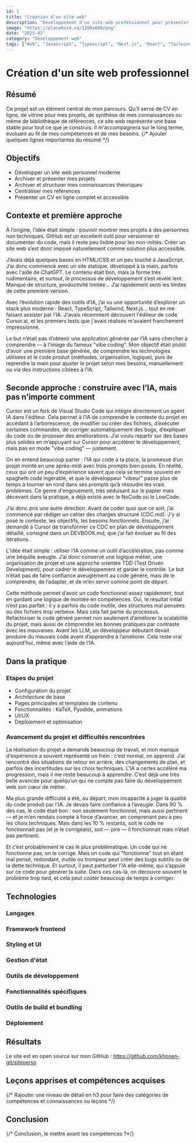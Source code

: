 ---
id: 1
title: "Création d'un site web"
description: "Développement d'un site web professionnel pour présenter mes projets et mes compétences"
image: "https://placehold.co/1200x600/png"
date: "2025-02"
category: "Développement web"
tags: ["Web", "Javascript", "Typescript", "Next.js", "React", "Tailwind"]
---

# Création d'un site web professionnel

## Résumé

Ce projet est un élément central de mon parcours. Qu’il serve de CV en ligne, de vitrine pour mes projets, de synthèse de mes connaissances ou 
même de bibliothèque de références, ce site web représente une base stable pour tout ce que je construis. Il m'accompagnera sur le long terme, 
évoluant au fil de mes compétences et de mes besoins. {/* Ajouter quelques lignes importantes du résumé */}

## Objectifs

- Développer un site web personnel moderne
- Archiver et présenter mes projets
- Archiver et structurer mes connaissances théoriques
- Centraliser mes références
- Présenter un CV en ligne complet et accessible

## Contexte et première approche

À l’origine, l’idée était simple : pouvoir montrer mes projets à des personnes non techniques. GitHub est un excellent outil pour versionner et documenter du code, mais il reste peu lisible pour les non-initiés. Créer un site web s’est donc imposé naturellement comme solution plus accessible.

J’avais déjà quelques bases en HTML/CSS et un peu touché à JavaScript. J’ai donc commencé avec un site statique, développé à la main, parfois avec l'aide de ChatGPT. Le contenu était bon, mais la forme très rudimentaire, et surtout, le processus de développement s’est révélé lent. Manque de structure, productivité limitée... J’ai rapidement senti les limites de cette première version.

Avec l’évolution rapide des outils d’IA, j’ai vu une opportunité d’explorer un stack plus moderne : React, TypeScript, Tailwind, Next.js… tout en me faisant assister par l’IA. J'avais récemment découvert l'éditeur de code Cursor.ai, et les premiers tests que j'avais réalisés m'avaient franchement impressionné.

Le but n’était pas d’obtenir une application générée par l’IA sans chercher à comprendre — à l’image du fameux "vibe coding". Mon objectif était plutôt d’avoir une première base générée, de comprendre les technologies utilisées et le code produit (méthodes, organisation, logique), puis de reprendre la main pour ajuster le projet selon mes besoins, manuellement ou via des instructions ciblées à l’IA.

## Seconde approche : construire avec l’IA, mais pas n’importe comment

Cursor est un fork de Visual Studio Code qui intègre directement un agent IA dans l'éditeur. Cela permet à l’IA de comprendre le contexte du projet en accédant à l’arborescence, de modifier ou créer des fichiers, d’exécuter certaines commandes, de corriger automatiquement des bugs, d’expliquer du code ou de proposer des améliorations. J’ai voulu repartir sur des bases plus solides en m’appuyant sur Cursor pour accélérer le développement, mais pas en mode "vibe coding" — justement.

On en entend beaucoup parler : l’IA qui code à ta place, la promesse d’un projet monté en une après-midi avec trois prompts bien posés. En réalité, ceux qui ont un peu d’expérience savent que cela se termine souvent en spaghetti code ingérable, et que le développeur "vibeur" passe plus de temps à tourner en rond dans ses prompts qu’à résoudre les vrais problèmes. Ce genre d'engouement, très séduisant sur le papier mais décevant dans la pratique, a déjà existé avec le NoCode ou le LowCode.

J’ai donc pris une autre direction. Avant de coder quoi que ce soit, j’ai commencé par rédiger un cahier des charges structuré (CDC.md). J’y ai posé le contexte, les objectifs, les besoins fonctionnels. Ensuite, j’ai demandé à Cursor de transformer ce CDC en plan de développement détaillé, consigné dans un DEVBOOK.md, que j’ai fait évoluer au fil des itérations.

L’idée était simple : utiliser l’IA comme un outil d’accélération, pas comme une béquille aveugle. J’ai donc conservé une logique métier, une organisation de projet et une approche orientée TDD (Test Driven Development), pour cadrer le développement et garder le contrôle. Le but n’était pas de faire confiance aveuglément au code généré, mais de le comprendre, de l’adapter, et de m’en servir comme point de départ.

Cette méthode permet d’avoir un code fonctionnel assez rapidement, tout en gardant une logique de montée en compétences. Oui, le résultat initial n’est pas parfait : il y a parfois du code inutile, des structures mal pensées ou des fichiers trop verbeux. Mais cela fait partie du processus. Refactoriser le code généré permet non seulement d’améliorer la scalabilité du projet, mais aussi de comprendre les bonnes pratiques par contraste avec les mauvaises. Avant les LLM, un développeur débutant devait produire du mauvais code avant d’apprendre à l’améliorer. Cela reste vrai aujourd’hui, même avec l’aide de l’IA.

## Dans la pratique

### Etapes du projet

- Configuration du projet
- Architecture de base
- Pages principales et templates de contenu
- Fonctionnalités : KaTeX, Pyodide, animations
- UI/UX
- Deploiement et optimisation

### Avancement du projet et difficultés rencontrées 

La réalisation du projet a demandé beaucoup de travail, et mon manque d'expérience a souvent représenté un frein : c’est normal, on apprend. J’ai rencontré des situations de retour en arrière, des changements de plan, et parfois des incertitudes sur les choix techniques. L'IA a certes accéléré ma progression, mais il me reste beaucoup à apprendre. C’est déjà une très belle avancée pour quelqu’un qui ne compte pas faire du développement web son cœur de métier.

Ma plus grande difficulté a été, au départ, mon incapacité à juger la qualité du code produit par l'IA. Je devais faire confiance à l’aveugle. Dans 90 % des cas, le code était bon : non seulement fonctionnel, mais aussi pertinent — et je m’en rendais compte à force d’avancer, en comprenant peu à peu les choix techniques. Mais dans les 10 % restants, soit le code ne fonctionnait pas (et je le corrigeais), soit — pire — il fonctionnait mais n’était pas pertinent.

Et c’est probablement le cas le plus problématique. Un code qui ne fonctionne pas, on le corrige. Mais un code qui "fonctionne" tout en étant mal pensé, redondant, inutile ou trompeur peut créer des bugs subtils ou de la dette technique. Et surtout, il peut perturber l’IA elle-même, qui s’appuie sur ce code pour générer la suite. Dans ces cas-là, on découvre souvent le problème trop tard, et cela peut coûter beaucoup de temps à corriger.

## Technologies

### Langages

<TechnologiesSection>
  <Technology name="TypeScript" description="Langage de programmation typé qui ajoute des types statiques à JavaScript, améliorant la maintenabilité et la robustesse du code" />
  <Technology name="Javascript" description="Langage de programmation principal utilisé pour le développement frontend et les interactions côté client" />
</TechnologiesSection>

### Framework frontend

<TechnologiesSection>
  <Technology name="Next.js" description="Framework React qui offre le rendu côté serveur, le routage et l'optimisation des performances" />
  <Technology name="React" description="Bibliothèque JavaScript pour la construction d'interfaces utilisateur interactives et réactives" />
</TechnologiesSection>

### Styling et UI

<TechnologiesSection>
  <Technology name="Tailwind CSS" description="Framework CSS utilitaire pour construire des interfaces modernes et responsives" />
  <Technology name="shadcn/ui" description="Collection de composants UI réutilisables et personnalisables" />
</TechnologiesSection>

### Gestion d'état

<TechnologiesSection>
  <Technology name="Zustand" description="Bibliothèque légère de gestion d'état pour React, offrant une API simple et intuitive" />
</TechnologiesSection>

### Outils de développement

<TechnologiesSection>
  <Technology name="ESLint" description="Outil d'analyse de code statique pour identifier et corriger les problèmes de code" />
  <Technology name="Prettier" description="Formateur de code pour maintenir un style de code cohérent" />
  <Technology name="Jest" description="Framework de test pour JavaScript, utilisé pour les tests unitaires et d'intégration" />
</TechnologiesSection>

### Fonctionnalités spécifiques

<TechnologiesSection>
  <Technology name="MDX" description="Format qui permet d'écrire du JSX dans des documents Markdown" />
  <Technology name="KaTeX" description="Bibliothèque pour le rendu de formules mathématiques dans le navigateur" />
  <Technology name="Recharts" description="Bibliothèque de graphiques composables pour React" />
</TechnologiesSection>

### Outils de build et bundling

<TechnologiesSection>
  <Technology name="SWC" description="Compilateur ultra-rapide pour JavaScript/TypeScript" />
  <Technology name="PostCSS" description="Outil de transformation CSS avec un écosystème de plugins" />
  <Technology name="Autoprefixer" description="Plugin PostCSS pour ajouter automatiquement les préfixes vendeurs CSS" />
</TechnologiesSection>

### Déploiement

<TechnologiesSection>
  <Technology name="Vercel" description="Plateforme de déploiement optimisée pour les applications Next.js" />
</TechnologiesSection>

## Résultats

Le site est en open source sur mon GitHub : <a href="https://github.com/khonen-git/siteperso"> https://github.com/khonen-git/siteperso </a>

## Leçons apprises et compétences acquises

{/* Rajouter une niveau de détail en h3 pour faire des catégories de compétences et connaissances ou leçons */}

## Conclusion

{/* Conclusion, le mettre avant les compétences ?*/}